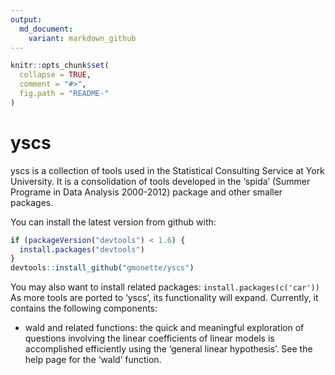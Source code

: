 ```yaml
---
output:
  md_document:
    variant: markdown_github
---
```


<!-- README.md is generated from README.Rmd. Please edit that file -->

```r
knitr::opts_chunk$set(
  collapse = TRUE,
  comment = "#>",
  fig.path = "README-"
)
```
# yscs

yscs is a collection of tools used in the Statistical Consulting Service at York University. It is a consolidation of tools developed in the 'spida' (Summer Programe in Data Analysis 2000-2012) package and other smaller packages.

You can install the latest version from github with:

  ```R
  if (packageVersion("devtools") < 1.6) {
    install.packages("devtools")
  }
  devtools::install_github("gmonette/yscs")
  ```
You may also want to install related packages:   `install.packages(c('car'))`
As more tools are ported to 'yscs', its functionality will expand. Currently, it contains the following components:

* wald and related functions: the quick and meaningful
  exploration of questions involving the linear 
  coefficients of linear models is accomplished efficiently
  using the 'general linear hypothesis'. See the help page for
  the 'wald' function.




